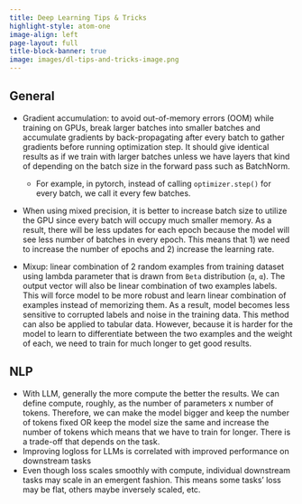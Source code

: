 ```yaml
---
title: Deep Learning Tips & Tricks
highlight-style: atom-one
image-align: left
page-layout: full
title-block-banner: true
image: images/dl-tips-and-tricks-image.png
---
```

## General

- Gradient accumulation: to avoid out-of-memory errors (OOM) while training on GPUs, break larger batches into smaller batches and accumulate gradients by back-propagating after every batch to gather gradients before running optimization step. It should give identical results as if we train with larger batches unless we have layers that kind of depending on the batch size in the forward pass such as BatchNorm.
    - For example, in pytorch, instead of calling `optimizer.step()` for every batch, we call it every few batches.

- When using mixed precision, it is better to increase batch size to utilize the GPU since every batch will occupy much smaller memory. As a result, there will be less updates for each epoch because the model will see less number of batches in every epoch. This means that 1) we need to increase the number of epochs and 2) increase the learning rate.

- Mixup: linear combination of 2 random examples from training dataset using lambda parameter that is drawn from `Beta` distribution (`α`, `α`). The output
vector will also be linear combination of two examples labels. This will force model to be more robust and learn linear combination of examples instead of memorizing them. As a result, model becomes less sensitive to corrupted labels and noise in the training data. This method can also be applied to tabular data. However, because it is harder for the model to learn to differentiate between the two examples and the weight of each, we need to train for much longer to get good results.


## NLP

- With LLM, generally the more compute the better the results. We can define compute, roughly, as the number of parameters x number of tokens. Therefore, we can make the model bigger and keep the number of tokens fixed OR keep the model size the same and increase the number of tokens which means that we have to train for longer. There is a trade-off that depends on the task.
- Improving logloss for LLMs is correlated with improved performance on
downstream tasks
- Even though loss scales smoothly with compute, individual downstream tasks may scale in an emergent fashion. This means some tasks' loss may be flat, others maybe inversely scaled, etc.
